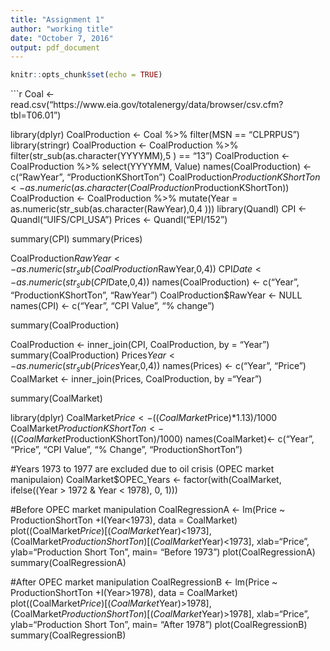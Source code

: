 ```yaml
---
title: "Assignment 1"
author: "working title"
date: "October 7, 2016"
output: pdf_document
---
```


```r
knitr::opts_chunk$set(echo = TRUE)
```


```r
Coal <- read.csv("https://www.eia.gov/totalenergy/data/browser/csv.cfm?tbl=T06.01")

library(dplyr)
CoalProduction <- Coal %>% filter(MSN == "CLPRPUS")
library(stringr)
CoalProduction <- CoalProduction %>% filter(str_sub(as.character(YYYYMM),5 ) == "13")
CoalProduction <- CoalProduction %>% select(YYYYMM, Value)
names(CoalProduction) <- c("RawYear", "ProductionKShortTon")
CoalProduction$ProductionKShortTon <- as.numeric(as.character(CoalProduction$ProductionKShortTon))
CoalProduction <- CoalProduction  %>% mutate(Year = as.numeric(str_sub(as.character(RawYear),0,4 )))
library(Quandl)
CPI <- Quandl("UIFS/CPI_USA")
Prices <- Quandl("EPI/152")

summary(CPI)
summary(Prices)
 
CoalProduction$RawYear <- as.numeric(str_sub(CoalProduction$RawYear,0,4))
CPI$Date <- as.numeric(str_sub(CPI$Date,0,4))
names(CoalProduction) <- c("Year", "ProductionKShortTon", "RawYear")
CoalProduction$RawYear <- NULL
names(CPI) <- c("Year", "CPI Value", "% change")

summary(CoalProduction)

CoalProduction <- inner_join(CPI, CoalProduction, by = "Year")
summary(CoalProduction)
Prices$Year <- as.numeric(str_sub(Prices$Year,0,4))
names(Prices) <- c("Year", "Price")
CoalMarket <- inner_join(Prices, CoalProduction, by ="Year")

summary(CoalMarket)

library(dplyr)
CoalMarket$Price <- ((CoalMarket$Price)*1.13)/1000
CoalMarket$ProductionKShortTon <- ((CoalMarket$ProductionKShortTon)/1000)
names(CoalMarket)<- c("Year", "Price", "CPI Value", "% Change", "ProductionShortTon")

#Years 1973 to 1977 are excluded due to oil crisis (OPEC market manipulaion)
CoalMarket$OPEC_Years <- factor(with(CoalMarket, ifelse((Year > 1972  & Year < 1978), 0, 1)))

#Before OPEC market manipulation
CoalRegressionA <-  lm(Price ~ ProductionShortTon +I(Year<1973), data = CoalMarket)
plot((CoalMarket$Price)[(CoalMarket$Year)<1973], (CoalMarket$ProductionShortTon)[(CoalMarket$Year)<1973], xlab="Price", ylab="Production Short Ton", main= "Before 1973")
plot(CoalRegressionA)
summary(CoalRegressionA)

#After OPEC market manipulation
CoalRegressionB <-  lm(Price ~ ProductionShortTon +I(Year>1978), data = CoalMarket)
plot((CoalMarket$Price)[(CoalMarket$Year)>1978], (CoalMarket$ProductionShortTon)[(CoalMarket$Year)>1978], xlab="Price", ylab="Production Short Ton", main= "After 1978")
plot(CoalRegressionB)
summary(CoalRegressionB)

